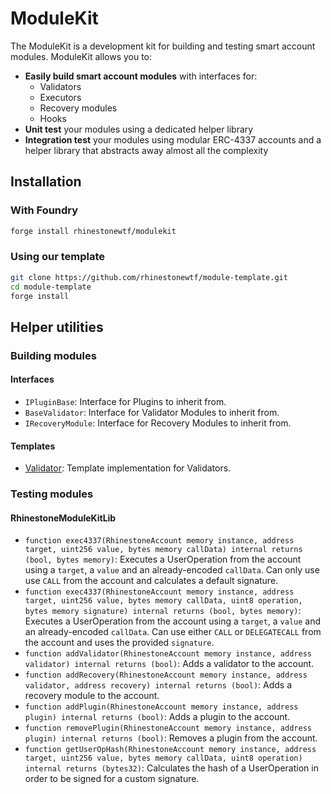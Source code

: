 # ModuleKit

The ModuleKit is a development kit for building and testing smart account modules. ModuleKit allows you to:

-   **Easily build smart account modules** with interfaces for:
    -   Validators
    -   Executors
    -   Recovery modules
    -   Hooks
-   **Unit test** your modules using a dedicated helper library
-   **Integration test** your modules using modular ERC-4337 accounts and a helper library that abstracts away almost all the complexity

## Installation

### With Foundry

```bash
forge install rhinestonewtf/modulekit
```

### Using our template

```bash
git clone https://github.com/rhinestonewtf/module-template.git
cd module-template
forge install
```

## Helper utilities

### Building modules

#### Interfaces

-   `IPluginBase`: Interface for Plugins to inherit from.
-   `BaseValidator`: Interface for Validator Modules to inherit from.
-   `IRecoveryModule`: Interface for Recovery Modules to inherit from.

#### Templates

-   [Validator](https://github.com/rhinestonewtf/module-template/blob/main/src/validators/ValidatorTemplate.sol): Template implementation for Validators.

### Testing modules

#### RhinestoneModuleKitLib

-   `function exec4337(RhinestoneAccount memory instance, address target, uint256 value, bytes memory callData) internal returns (bool, bytes memory)`: Executes a UserOperation from the account using a `target`, a `value` and an already-encoded `callData`. Can only use use `CALL` from the account and calculates a default signature.
-   `function exec4337(RhinestoneAccount memory instance, address target, uint256 value, bytes memory callData, uint8 operation, bytes memory signature) internal returns (bool, bytes memory)`: Executes a UserOperation from the account using a `target`, a `value` and an already-encoded `callData`. Can use either `CALL` or `DELEGATECALL` from the account and uses the provided `signature`.
-   `function addValidator(RhinestoneAccount memory instance, address validator) internal returns (bool)`: Adds a validator to the account.
-   `function addRecovery(RhinestoneAccount memory instance, address validator, address recovery) internal returns (bool)`: Adds a recovery module to the account.
-   `function addPlugin(RhinestoneAccount memory instance, address plugin) internal returns (bool)`: Adds a plugin to the account.
-   `function removePlugin(RhinestoneAccount memory instance, address plugin) internal returns (bool)`: Removes a plugin from the account.
-   `function getUserOpHash(RhinestoneAccount memory instance, address target, uint256 value, bytes memory callData, uint8 operation) internal returns (bytes32)`: Calculates the hash of a UserOperation in order to be signed for a custom signature.
